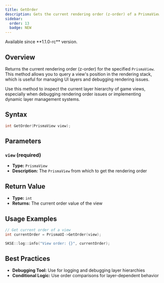 ```yaml
---
title: GetOrder
description: Gets the current rendering order (z-order) of a PrismaView
sidebar:
  order: 13
  badge: NEW
---
```



<Aside type="note" title="Availability">
Available since **1.1.0-rc** version.
</Aside>

## Overview

Returns the current rendering order (z-order) for the specified `PrismaView`. This method allows you to query a view's position in the rendering stack, which is useful for managing UI layers and debugging rendering issues.

<Aside type="tip" title="Order Inspection">
Use this method to inspect the current layer hierarchy of game views, especially when debugging rendering order issues or implementing dynamic layer management systems.
</Aside>

## Syntax

```cpp
int GetOrder(PrismaView view);
```

## Parameters

### `view` (required)
- **Type:** `PrismaView`
- **Description:** The `PrismaView` from which to get the rendering order

## Return Value

- **Type:** `int`
- **Returns:** The current order value of the view

## Usage Examples

<Tabs>
<TabItem label="Basic Usage">

```cpp
// Get current order of a view
int currentOrder = PrismaUI->GetOrder(view);

SKSE::log::info("View order: {}", currentOrder);
```

</TabItem>
</Tabs>

## Best Practices

- **Debugging Tool:** Use for logging and debugging layer hierarchies
- **Conditional Logic:** Use order comparisons for layer-dependent behavior
